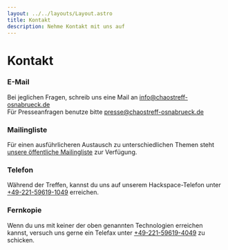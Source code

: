```yaml
---
layout: ../../layouts/Layout.astro
title: Kontakt
description: Nehme Kontakt mit uns auf
---
```


# Kontakt

### E-Mail

Bei jeglichen Fragen, schreib uns eine Mail an [info@chaostreff-osnabrueck.de](mailto:info@chaostreff-osnabrueck.de)<br/>
Für Presseanfragen benutze bitte [presse@chaostreff-osnabrueck.de](mailto:presse@chaostreff-osnabrueck.de)

### Mailingliste

Für einen ausführlicheren Austausch zu unterschiedlichen Themen steht [unsere öffentliche Mailingliste](https://listserv.chaostreff-osnabrueck.de/sympa/arc/ctreffos-public/2023-02/msg00000.html)
zur Verfügung.

### Telefon

Während der Treffen, kannst du uns auf unserem Hackspace-Telefon unter [+49-221-59619-1049](tel:+49-221-59619-1049) erreichen.

### Fernkopie

Wenn du uns mit keiner der oben genannten Technologien erreichen kannst, versuch uns gerne ein Telefax unter [+49-221-59619-4049](fax:+49-221-59619-4049) zu schicken.
